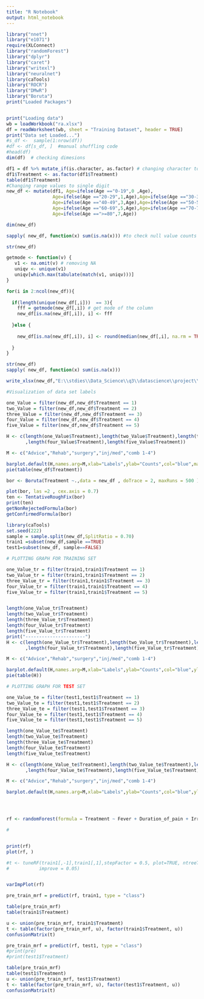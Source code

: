 ---
title: "R Notebook"
output: html_notebook
---
```{r}
library("nnet")
library("e1071")
require(XLConnect)
library("randomForest")
library("dplyr")
library("caret")
library("writexl")
library("neuralnet")
library(caTools)
library("ROCR")
library("DMwR")
library("Boruta")
print("Loaded Packages")
```


```{r}


```

```{r}
print("Loading data")
wb = loadWorkbook("ra.xlsx")
df = readWorksheet(wb, sheet = "Training Dataset", header = TRUE)
print("Data set Loaded...")
#s_df <-  sample(1:nrow(df))
#df <- df[s_df, ]  #manual shuffling code
#head(df)
dim(df)  # checking dimesions

```


```{r}
df1 = df %>% mutate_if(is.character, as.factor) # changing character to as a factor
df1$Treatment <- as.factor(df1$Treatment)
table(df1$Treatment)
#Changing range values to single digit
new_df <- mutate(df1, Age=ifelse(Age =="0-19",0 ,Age),
                 Age=ifelse(Age =="20-29",1,Age),Age=ifelse(Age =="30-39",2 ,Age),
                 Age=ifelse(Age =="40-49",3,Age),Age=ifelse(Age =="50-59",4 ,Age),
                 Age=ifelse(Age =="60-69",5,Age),Age=ifelse(Age =="70-79",6 ,Age),
                 Age=ifelse(Age ==">=80",7,Age))

dim(new_df)

sapply( new_df, function(x) sum(is.na(x))) #to check null value counts in each column

str(new_df)


```


```{r}
getmode <- function(v) {
   v1 <- na.omit(v) # removing NA 
   uniqv <- unique(v1)
   uniqv[which.max(tabulate(match(v1, uniqv)))]
}

for(i in 2:ncol(new_df)){
  
  if(length(unique(new_df[,i]))  == 3){
    fff = getmode(new_df[,i]) # get mode of the column
    new_df[is.na(new_df[,i]), i] <- fff
    
  }else {
    
    new_df[is.na(new_df[,i]), i] <- round(median(new_df[,i], na.rm = TRUE)) # replacing with mean of column
    
  }
}

str(new_df)
sapply( new_df, function(x) sum(is.na(x)))

write_xlsx(new_df,"E:\\stdies\\Data_Science\\q3\\datascience\\project\\Referral_Advice\\new_RA.xlsx")

```


```{r}
#Visualization of data set labels

one_Value = filter(new_df,new_df$Treatment == 1)
two_Value = filter(new_df,new_df$Treatment == 2)
three_Value = filter(new_df,new_df$Treatment == 3)
four_Value = filter(new_df,new_df$Treatment == 4)
five_Value = filter(new_df,new_df$Treatment == 5)

H <- c(length(one_Value$Treatment),length(two_Value$Treatment),length(three_Value$Treatment)
       ,length(four_Value$Treatment),length(five_Value$Treatment))

M <- c("Advice","Rehab","surgery","inj/med","comb 1-4")

barplot.default(H,names.arg=M,xlab="Labels",ylab="Counts",col="blue",main="LBP Data Volumes",border="red")
pie(table(new_df$Treatment))


```


```{r}
bor <- Boruta(Treatment ~.,data = new_df , doTrace = 2, maxRuns = 500 )
```


```{r}
plot(bor, las =2 , cex.axis = 0.7)
ten <- TentativeRoughFix(bor)
print(ten)
getNonRejectedFormula(bor)
getConfirmedFormula(bor)

```


```{r}
library(caTools)
set.seed(222)
sample = sample.split(new_df,SplitRatio = 0.70)
train1 =subset(new_df,sample ==TRUE)
test1=subset(new_df, sample==FALSE)

# PLOTTING GRAPH FOR TRAINING SET

one_Value_tr = filter(train1,train1$Treatment == 1)
two_Value_tr = filter(train1,train1$Treatment == 2)
three_Value_tr = filter(train1,train1$Treatment == 3)
four_Value_tr = filter(train1,train1$Treatment == 4)
five_Value_tr = filter(train1,train1$Treatment == 5)


length(one_Value_tr$Treatment)
length(two_Value_tr$Treatment)
length(three_Value_tr$Treatment)
length(four_Value_tr$Treatment)
length(five_Value_tr$Treatment)
print("----------------------")
H <- c(length(one_Value_tr$Treatment),length(two_Value_tr$Treatment),length(three_Value_tr$Treatment)
       ,length(four_Value_tr$Treatment),length(five_Value_tr$Treatment))

M <- c("Advice","Rehab","surgery","inj/med","comb 1-4")

barplot.default(H,names.arg=M,xlab="Labels",ylab="Counts",col="blue",ylim=c(0,1000),main="LBP training Data Volumes",border="red")
pie(table(H))

# PLOTTING GRAPH FOR TEST SET

one_Value_te = filter(test1,test1$Treatment == 1)
two_Value_te = filter(test1,test1$Treatment == 2)
three_Value_te = filter(test1,test1$Treatment == 3)
four_Value_te = filter(test1,test1$Treatment == 4)
five_Value_te = filter(test1,test1$Treatment == 5)

length(one_Value_te$Treatment)
length(two_Value_te$Treatment)
length(three_Value_te$Treatment)
length(four_Value_te$Treatment)
length(five_Value_te$Treatment)

H <- c(length(one_Value_te$Treatment),length(two_Value_te$Treatment),length(three_Value_te$Treatment)
       ,length(four_Value_te$Treatment),length(five_Value_te$Treatment))

M <- c("Advice","Rehab","surgery","inj/med","comb 1-4")

barplot.default(H,names.arg=M,xlab="Labels",ylab="Counts",col="blue",ylim=c(0,1000),main="LBP test Data Volumes",border="red")





```


```{r}
rf <- randomForest(formula = Treatment ~ Fever + Duration_of_pain + Irrational_thoughts_work +   Kinesiophobia_physical_exercise + Age + Uses_analgesics +  Serious_disease + Continuous_pain + Trauma + Paidwork, data = train1 ,importance=TRUE)

#


print(rf)
plot(rf, )

#t <- tuneRF(train1[,-1],train1[,1],stepFactor = 0.5, plot=TRUE, ntreeTry = 300, trace = TRUE,
#           improve = 0.05)


varImpPlot(rf)


```


```{r}
pre_train_mrf = predict(rf, train1, type = "class")

table(pre_train_mrf)
table(train1$Treatment)

u <- union(pre_train_mrf, train1$Treatment)
t <- table(factor(pre_train_mrf, u), factor(train1$Treatment, u))
confusionMatrix(t)


```


```{r}
pre_train_mrf = predict(rf, test1, type = "class")
#print(pre)
#print(test1$Treatment)

table(pre_train_mrf)
table(test1$Treatment)
u <- union(pre_train_mrf, test1$Treatment)
t <- table(factor(pre_train_mrf, u), factor(test1$Treatment, u))
confusionMatrix(t)

```


```{r}
```

